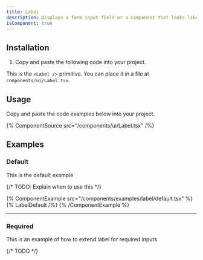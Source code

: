 ```yaml
---
title: Label
description: Displays a form input field or a component that looks like an input field.
isComponent: true
---
```


## Installation

1. Copy and paste the following code into your project.

This is the `<Label />` primitive. You can place it in a file at `components/ui/Label.tsx`.

## Usage

Copy and paste the code examples below into your project.

{% ComponentSource src="/components/ui/Label.tsx" /%}

## Examples

### Default

This is the default example

{/* TODO: Explain when to use this */}

{% ComponentExample src="/components/examples/label/default.tsx" %}
{% LabelDefault /%}
{% /ComponentExample %}

---

### Required

This is an example of how to extend label for required inputs

{/* TODO */}
